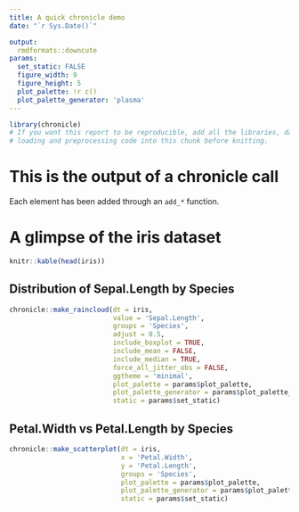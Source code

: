 ```yaml
---
title: A quick chronicle demo 
date: "`r Sys.Date()`" 

output:
  rmdformats::downcute
params:
  set_static: FALSE
  figure_width: 9
  figure_height: 5
  plot_palette: !r c()
  plot_palette_generator: 'plasma'
---
```


```r
library(chronicle)
# If you want this report to be reproducible, add all the libraries, data
# loading and preprocessing code into this chunk before knitting.
```


# This is the output of a chronicle call

Each element has been added through an `add_*` function.

# A glimpse of the iris dataset
```r
knitr::kable(head(iris))
```

## Distribution of Sepal.Length by Species
```r
chronicle::make_raincloud(dt = iris,
                          value = 'Sepal.Length',
                          groups = 'Species',
                          adjust = 0.5,
                          include_boxplot = TRUE,
                          include_mean = FALSE,
                          include_median = TRUE,
                          force_all_jitter_obs = FALSE,
                          ggtheme = 'minimal',
                          plot_palette = params$plot_palette,
                          plot_palette_generator = params$plot_palette_generator,
                          static = params$set_static)
```

## Petal.Width vs Petal.Length by Species
```r
chronicle::make_scatterplot(dt = iris,
                            x = 'Petal.Width',
                            y = 'Petal.Length',
                            groups = 'Species',
                            plot_palette = params$plot_palette,
                            plot_palette_generator = params$plot_palette_generator,
                            static = params$set_static)
```
